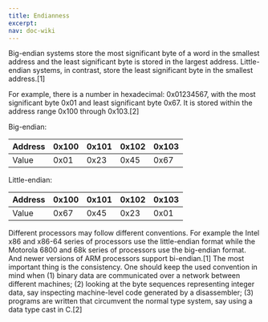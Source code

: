 ```yaml
---
title: Endianness
excerpt: 
nav: doc-wiki
---
```


Big-endian systems store the most significant byte of a word in the smallest address and the least significant byte is stored in the largest address. Little-endian systems, in contrast, store the least significant byte in the smallest address.[1]

For example, there is a number in hexadecimal: 0x01234567, with the most significant byte 0x01 and least significant byte 0x67. It is stored within the address range 0x100 through 0x103.[2]

Big-endian:

| Address | 0x100 | 0x101 | 0x102 | 0x103 |
| ------- | ----- | ----- | ----- | ----- |
| Value   | 0x01  | 0x23  | 0x45  | 0x67  |

Little-endian:

| Address | 0x100 | 0x101 | 0x102 | 0x103 |
| ------- | ----- | ----- | ----- | ----- |
| Value   | 0x67  | 0x45  | 0x23  | 0x01  |

Different processors may follow different conventions. For example the Intel x86 and x86-64 series of processors use the little-endian format while the Motorola 6800 and 68k series of processors use the big-endian format. And newer versions of ARM processors support bi-endian.[1] The most important thing is the consistency. One should keep the used convention in mind when (1) binary data are communicated over a network  between different machines; (2) looking at the byte sequences representing integer data, say inspecting machine-level code generated by a disassembler; (3) programs are written that circumvent the normal type system, say using a data type cast in C.[2]
